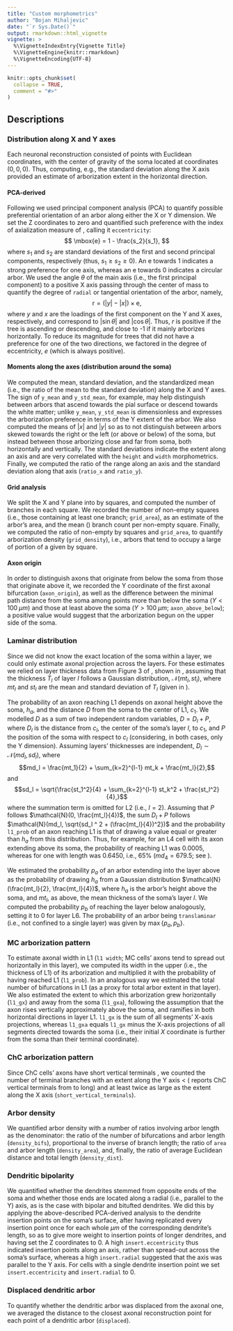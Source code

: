```yaml
---
title: "Custom morphometrics"
author: "Bojan Mihaljevic"
date: "`r Sys.Date()`"
output: rmarkdown::html_vignette
vignette: >
  %\VignetteIndexEntry{Vignette Title}
  %\VignetteEngine{knitr::rmarkdown}
  %\VignetteEncoding{UTF-8}
---
```


```r
knitr::opts_chunk$set(
  collapse = TRUE,
  comment = "#>"
)
```   

## Descriptions 

### Distribution along X and Y axes 
Each neuronal reconstruction consisted of points with Euclidean coordinates, with the center of gravity of the soma located at coordinates $(0,0,0)$. Thus, computing, e.g., the standard deviation along the X axis provided an estimate of arborization extent in the horizontal direction.

#### PCA-derived 
Following \cite{Yelnik1983neurosciencemethods} we used principal component analysis (PCA) to quantify possible preferential orientation of an arbor along either the X or Y dimension. We set the Z coordinates to zero and quantified such preference with the index of axialization measure of \cite{Yelnik1983neurosciencemethods}, calling it `eccentricity`:
$$
\mbox{e} = 1 - \frac{s_2}{s_1},
$$ 
where $s_1$ and $s_2$ are standard deviations of the first and second principal components, respectively (thus, $s_1 \geq s_2 \geq 0$). An $\mbox{e}$ towards 1 indicates a strong preference for one axis, whereas an $\mbox{e}$ towards 0 indicates a circular arbor. We used the angle $\theta$ of the main axis (i.e., the first principal component) to a positive X axis passing through the center of mass to quantify the degree of `radial` or tangential orientation of the arbor, namely, 
$$
\mbox{r} = (|y| - |x|) \times \mbox{e}, 
$$
where $y$ and $x$ are the loadings of the first component on the Y and X axes, respectively, and correspond to $|\sin \theta|$ and $|\cos \theta|$. Thus, $r$ is positive if the tree is ascending or descending, and close to -1 if it mainly arborizes horizontally. To reduce its magnitude for trees that did not have a preference for one of the two directions, we factored in the degree of eccentricity, $e$ (which is always positive). <!-- **This is virtually identical to the ratio of the angles of the standard deviations of X**  -->

#### Moments along the axes (distribution around the soma)
We computed the mean, standard deviation, and the standardized mean (i.e., the ratio of the mean to the standard deviation) along the X and Y axes. The sign of `y_mean` and `y_std_mean`, for example, may help distinguish between arbors that ascend towards the pial surface or descend towards the white matter; unlike `y_mean`, `y_std_mean` is dimensionless and expresses the arborization preference in terms of the Y extent of the arbor. We also computed the means of $|x|$ and $|y|$ so as to not distinguish between arbors skewed towards the right or the left (or above or below) of the soma, but instead between those arborizing close and far from soma, both horizontally and vertically. The standard deviations indicate the extent along an axis and are very correlated with the `height` and `width` morphometrics. Finally, we computed the ratio of the range along an axis and the standard deviation along that axis (`ratio_x` and `ratio_y`). 

#### Grid analysis
We split the X and Y plane into \mcrs{20} by \mcrs{20} squares, and computed the number of branches in each square. We recorded the number of non-empty squares (i.e., those containing at least one branch; `grid_area`), as an estimate of the arbor's area, and the mean (\texttt{grid\_mean}) branch count per non-empty square. Finally, we computed the ratio of non-empty \mcrs{100} by \mcrs{100} squares and `grid_area`, to quantify arborization density (`grid_density`), i.e., arbors that tend to occupy a large of portion of a given \mcrs{100} by \mcrs{100} square. 

#### Axon origin
In order to distinguish axons that originate from below the soma from those that originate above it, we recorded the Y coordinate of the first axonal bifurcation (`axon_origin`), as well as the difference between the minimal path distance from the soma among points more than \mcrs{100} below the soma ($Y < 100 \; \mu m$) and those at least \mcrs{100} above the soma ($Y > 100 \; \mu m$; `axon_above_below`); a positive value would suggest that the arborization begun on the upper side of the soma. 

### Laminar distribution 
Since we did not know the exact location of the soma within a layer, we could only estimate axonal projection across the layers. For these estimates we relied on layer thickness data from Figure 3 of \cite{Markram2015}, shown in \rtbl{layer-thickness}, assuming that the thickness $T_l$ of layer $l$ follows a Gaussian distribution, $\mathcal{N}(mt_l, st_l)$, where $mt_l$ and $st_l$ are the mean and standard deviation of $T_l$ (given in \rtbl{layer-thickness}).  

The probability of an axon reaching L1 depends on axonal height above the soma, $h_a$, and the distance $D$ from the soma to the center of L1, $c_1$. We modelled $D$ as a sum of two independent random variables, $D = D_l + P$, where $D_l$ is the distance from $c_l$, the center of the soma's layer $l$, to $c_1$, and $P$ the position of the soma with respect to $c_l$ (considering, in both cases, only the Y dimension). Assuming layers' thicknesses are independent, $D_l \sim \mathcal{N}(md_l, sd_l)$, where $$md_l = \frac{mt_1}{2} + \sum_{k=2}^{l-1} mt_k + \frac{mt_l}{2},$$  and $$sd_l = \sqrt{\frac{st_1^2}{4} + \sum_{k=2}^{l-1} st_k^2 + \frac{st_l^2}{4},}$$ where the summation term is omitted for L2 (i.e., $l = 2$). Assuming that $P$ follows $\mathcal{N}(0, \frac{mt_l}{4})$, the sum $D_l + P$ follows $\mathcal{N}(md_l, \sqrt{sd_l ^ 2 + (\frac{mt_l}{4})^2})$ and the probability `l1_prob` of an axon reaching L1 is that of drawing a value equal or greater than $h_a$ from this distribution. Thus, for example, for an L4 cell with its axon extending \mcrs{500} above its soma, the probability of reaching L1 was 0.0005, whereas for one with length \mcrs{700} was 0.6450, i.e., 65% ($md_4 = 679.5$; see \rtbl{layer-thickness}).  <!-- (this includes the entire layer within the central 95% of the probability mass) -->

\input{tex/layer-thickness.tex} 

We estimated the probability $p_a$ of an arbor extending into the layer above as the probability of drawing $h_a$ from a Gaussian distribution $\mathcal{N}(\frac{mt_l}{2}, \frac{mt_l}{4})$, where $h_a$ is the arbor's height above the soma, and $mt_l$, as above, the mean thickness of the soma's layer $l$. We computed the probability $p_b$ of reaching the layer below analogously, setting it to 0 for layer L6. The probability of an arbor being `translaminar` (i.e., not confined to a single layer) was given by $\max\{p_a, p_b\}$.  
 
### MC arborization pattern
To estimate axonal width in L1 (`l1 width`; MC cells' axons tend to spread out horizontally in this layer), we computed its width in the upper \mcrs{165} (i.e., the thickness of L1) of its arborization and multiplied it with the probability of having reached L1 (`l1_prob`). In an analogous way we estimated the total number of bifurcations in L1 (as a proxy for total arbor extent in that layer). We also estimated the extent to which this arborization grew horizontally (`l1_gx`) and away from the soma (`l1_gxa`), following the assumption that the axon rises vertically approximately above the soma, and ramifies in both horizontal directions in layer L1. `l1_gx` is the sum of all segments' X-axis projections, whereas `l1_gxa` equals `l1_gx` minus the X-axis projections of all segments directed towards the soma (i.e., their initial $X$ coordinate is further from the soma than their terminal coordinate). 

### ChC arborization pattern
Since ChC cells' axons have short vertical terminals \citep{Markram2004,Somogyi1977}, we counted the number of terminal branches with an extent along the Y axis < \mcrs{50} (\cite{Somogyi1977} reports ChC vertical terminals from \mcrs{10} to \mcrs{50} long) and at least twice as large as the extent along the X axis (`short_vertical_terminals`).  

### Arbor density  
We quantified arbor density with a number of ratios involving arbor length as the denominator: the ratio of the number of bifurcations and arbor length (`density_bifs`), proportional to the inverse of branch length; the ratio of `area` and arbor length (`density_area`), and, finally, the ratio of average Euclidean distance and total length (`density_dist`).  

### Dendritic bipolarity 
We quantified whether the dendrites stemmed from opposite ends of the soma and whether those ends are located along a radial (i.e., parallel to the Y) axis, as is the case with bipolar and bitufted dendrites. We did this by applying the above-described PCA-derived analysis to the dendrite insertion points on the soma's surface, after having replicated every insertion point once for each whole $\mu m$ of the corresponding dendrite's length, so as to give more weight to insertion points of longer dendrites, and having set the Z coordinates to 0. A high `insert.eccentricity` thus indicated insertion points along an axis, rather than spread-out across the soma's surface, whereas a high `insert.radial` suggested that the axis was parallel to the Y axis. For cells with a single dendrite insertion point we set `insert.eccentricity` and `insert.radial` to 0. 

### Displaced dendritic arbor 
To quantify whether the dendritic arbor was displaced \citep{DeFelipe2013} from the axonal one, we averaged the distance to the closest axonal reconstruction point for each point of a dendritic arbor (`displaced`). 

